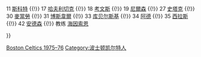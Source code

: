 {{Navbox
|name = 波士顿凯尔特人1975–76赛季NBA总冠军
|tracking = <includeonly>no</includeonly>
|titlestyle = {{NBA color cell|Boston Celtics|border=2}}
|belowstyle = {{NBA color cell2|Boston Celtics}}
|title = [[波士頓塞爾提克|<span style="color:White;">波士頓塞爾提克</span>]] 1975–76赛季NBA总冠军
|list1 = <div>
10 [[Jo·Jo·懷特|懷特]] ([[NBA总决赛最有价值球员|总决赛MVP]]) {{!}}
11 [[查理·斯科特|斯科特]] {{!}}
17 [[约翰·哈夫利切克|哈夫利切克]] {{!}}
18 [[戴弗·考文斯|考文斯]] {{!}}
19 [[唐·尼爾森|尼爾森]] {{!}}
27 [[凱文·史塔克|史塔克]] {{!}}
30 [[格林·麥當勞|麥當勞]] {{!}}
31 [[湯姆·博斯韋爾|博斯韋爾]] {{!}}
33 [[史蒂夫·库贝尔斯基|库贝尔斯基]] {{!}}
34 [[吉姆·阿德|阿德]] {{!}}
35 [[保罗·西拉斯 (篮球运动员)|西拉斯]] {{!}}
42 [[杰尔姆·安德森|安德森]] {{!}}
教练 [[湯姆·海因索恩|海因索恩]]
</div>
}}<noinclude>
[[Category:NBA总冠军导航模板|Boston Celtics 1975–76]]
[[Category:波士顿凯尔特人]]
</noinclude>